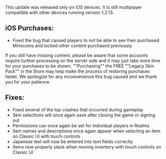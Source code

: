 This update was released only on iOS devices. It is still multiplayer compatible with other devices running version 1.2.13.  
  
## **iOS Purchases:**

-   Fixed the bug that caused players to not be able to see their purchased Minecoins and locked other content purchased previously

If you still have missing content, please be aware that some accounts require further processing on the server side and it may just take more time for your purchases to be shown. ""Purchasing"" the FREE ""Legacy Skin Pack"" in the Store may help make the process of restoring purchases faster. We apologize for any inconvenience this bug caused and we thank you for your patience.  
  
## **Fixes:**

-   Fixed several of the top crashes that occurred during gameplay
-   Skin selections will once again save after closing the game or signing out
-   Permissions can once again be set for individual players in Realms
-   Item names and descriptions once again appear when selecting an item on Classic UI with touch controls
-   Japanese text will now be entered into text fields correctly
-   Items now properly stack when moving inventory with touch controls on Classic UI